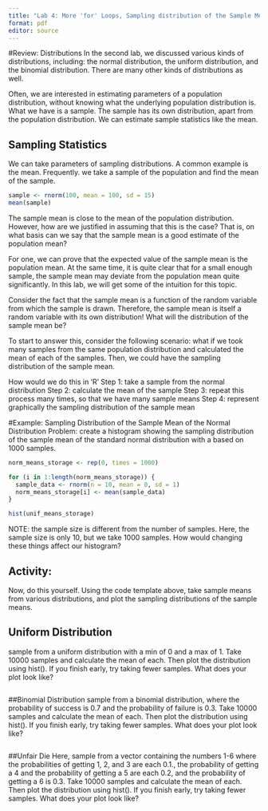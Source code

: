 ```yaml
---
title: "Lab 4: More 'for' Loops, Sampling distribution of the Sample Mean"
format: pdf
editor: source
---
```


#Review: Distributions
In the second lab, we discussed various kinds of distributions, including: the normal distribution, the uniform distribution, and the binomial distribution. There are many other kinds of distributions as well.

Often, we are interested in estimating parameters of a population distribution, without knowing what the underlying population distribution is. What we have is a sample. The sample has its own distribution, apart from the population distribution. We can estimate sample statistics like the mean. 

## Sampling Statistics
We can take parameters of sampling distributions. A common example is the mean. Frequently. we take a sample of the population and find the mean of the sample. 

```r
sample <- rnorm(100, mean = 100, sd = 15)
mean(sample)
```
The sample mean is close to the mean of the population distribution. However, how are we justified in assuming that this is the case? That is, on what basis can we say that the sample mean is a good estimate of the population mean? 

For one, we can prove that the expected value of the sample mean is the population mean. At the same time, it is quite clear that for a small enough sample, the sample mean may deviate from the population mean quite significantly. In this lab, we will get some of the intuition for this topic. 

Consider the fact that the sample mean is a function of the random variable from which the sample is drawn. Therefore, the sample mean is itself a random variable with its own distribution! What will the distribution of the sample mean be?

To start to answer this, consider the following scenario: what if we took many samples from the same population distribution and calculated the mean of each of the samples. Then, we could have the sampling distribution of the sample mean. 

How would we do this in 'R'
Step 1: take a sample from the normal distribution
Step 2: calculate the mean of the sample
Step 3: repeat this process many times, so that we have many sample means
Step 4: represent graphically the sampling distribution of the sample mean

#Example: Sampling Distribution of the Sample Mean of the Normal Distribution
Problem: create a histogram showing the sampling distribution of the sample mean of the standard normal distribution with a based on 1000 samples.
```r
norm_means_storage <- rep(0, times = 1000) 

for (i in 1:length(norm_means_storage)) {
  sample_data <- rnorm(n = 10, mean = 0, sd = 1)  
  norm_means_storage[i] <- mean(sample_data) 
}

hist(unif_means_storage)
```
NOTE: the sample size is different from the number of samples. Here, the sample size is only 10, but we take 1000 samples. How would changing these things affect our histogram?

## Activity: 
Now, do this yourself. Using the code template above, take sample means from various distributions, and plot the sampling distributions of the sample means. 

## Uniform Distribution
sample from a uniform distribution with a min of 0 and a max of 1. Take 10000 samples and calculate the mean of each. Then plot the distribution using hist(). If you finish early, try taking fewer samples. What does your plot look like?
```r

```


##Binomial Distribution
sample from a binomial distribution, where the probability of success is 0.7 and the probability of failure is 0.3. Take 10000 samples and calculate the mean of each. Then plot the distribution using hist(). If you finish early, try taking fewer samples. What does your plot look like?
```r

```

##Unfair Die 
Here, sample from a vector containing the numbers 1-6 where the probabilities of getting 1, 2, and 3 are each 0.1., the probability of getting a 4 and the probability of getting a 5 are each 0.2, and the probability of getting a 6 is 0.3. Take 10000 samples and calculate the mean of each. Then plot the distribution using hist(). If you finish early, try taking fewer samples. What does your plot look like?
```r

```